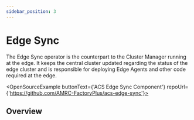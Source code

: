 ```yaml
---
sidebar_position: 3
---
```



# Edge Sync

The Edge Sync operator is the counterpart to the Cluster Manager running
at the edge. It keeps the central cluster updated regarding the status
of the edge cluster and is responsible for deploying Edge Agents and
other code required at the edge.

<OpenSourceExample buttonText={'ACS Edge Sync Component'}
                   repoUrl={'https://github.com/AMRC-FactoryPlus/acs-edge-sync'}></OpenSourceExample>

## Overview

<EdgeCluster hilite="edge-sync"/>

